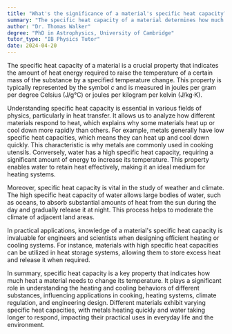 ```yaml
---
title: "What's the significance of a material's specific heat capacity?"
summary: "The specific heat capacity of a material determines how much heat it can absorb before its temperature changes."
author: "Dr. Thomas Walker"
degree: "PhD in Astrophysics, University of Cambridge"
tutor_type: "IB Physics Tutor"
date: 2024-04-20
---
```


The specific heat capacity of a material is a crucial property that indicates the amount of heat energy required to raise the temperature of a certain mass of the substance by a specified temperature change. This property is typically represented by the symbol $c$ and is measured in joules per gram per degree Celsius (J/g°C) or joules per kilogram per kelvin (J/kg·K).

Understanding specific heat capacity is essential in various fields of physics, particularly in heat transfer. It allows us to analyze how different materials respond to heat, which explains why some materials heat up or cool down more rapidly than others. For example, metals generally have low specific heat capacities, which means they can heat up and cool down quickly. This characteristic is why metals are commonly used in cooking utensils. Conversely, water has a high specific heat capacity, requiring a significant amount of energy to increase its temperature. This property enables water to retain heat effectively, making it an ideal medium for heating systems.

Moreover, specific heat capacity is vital in the study of weather and climate. The high specific heat capacity of water allows large bodies of water, such as oceans, to absorb substantial amounts of heat from the sun during the day and gradually release it at night. This process helps to moderate the climate of adjacent land areas.

In practical applications, knowledge of a material's specific heat capacity is invaluable for engineers and scientists when designing efficient heating or cooling systems. For instance, materials with high specific heat capacities can be utilized in heat storage systems, allowing them to store excess heat and release it when required.

In summary, specific heat capacity is a key property that indicates how much heat a material needs to change its temperature. It plays a significant role in understanding the heating and cooling behaviors of different substances, influencing applications in cooking, heating systems, climate regulation, and engineering design. Different materials exhibit varying specific heat capacities, with metals heating quickly and water taking longer to respond, impacting their practical uses in everyday life and the environment.
    
